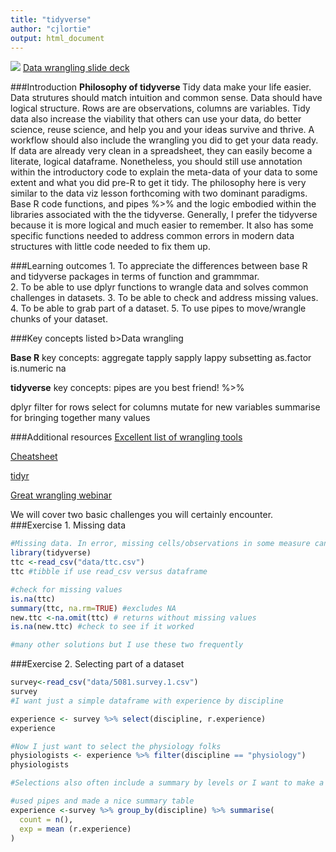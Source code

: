 ```yaml
---
title: "tidyverse"
author: "cjlortie"
output: html_document
---
```

![](./beemo.rodeo.png)
[Data wrangling slide deck](http://www.slideshare.net/cjlortie/data-wrangling-in-r-be-a-wrangler)

###Introduction
<b> Philosophy of tidyverse </b>
Tidy data make your life easier. Data strutures should match intuition and common sense. Data should have logical structure.  Rows are are observations, columns are variables. Tidy data also increase the viability that others can use your data, do better science, reuse science, and help you and your ideas survive and thrive. A workflow should also include the wrangling you did to get your data ready. If data are already very clean in a spreadsheet, they can easily become a literate, logical dataframe. Nonetheless, you should still use annotation within the introductory code to explain the meta-data of your data to some extent and what you did pre-R to get it tidy.  The philosophy here is very similar to the data viz lesson forthcoming with two dominant paradigms. Base R code functions, and pipes %>% and the logic embodied within the libraries associated with the the tidyverse. Generally, I prefer the tidyverse because it is more logical and much easier to remember.  It also has some specific functions needed to address common errors in modern data structures with little code needed to fix them up.

###Learning outcomes
1. To appreciate the differences between base R and tidyverse packages in terms of function and grammmar.  
2. To be able to use dplyr functions to wrangle data and solves common challenges in datasets.
3. To be able to check and address missing values.
4. To be able to grab part of a dataset.
5. To use pipes to move/wrangle chunks of your dataset.

###Key concepts listed
b>Data wrangling</b>

<b>Base R</b>
key concepts:
aggregate
tapply
sapply 
lappy
subsetting
as.factor
is.numeric
na

<b>tidyverse</b>
key concepts:
pipes are you best friend!
%>% 

dplyr
filter for rows
select for columns
mutate for new variables
summarise for bringing together many values

###Additional resources
[Excellent list of wrangling tools](http://www.computerworld.com/article/2921176/business-intelligence/great-r-packages-for-data-import-wrangling-visualization.html)


[Cheatsheet](https://www.rstudio.com/wp-content/uploads/2015/02/data-wrangling-cheatsheet.pdf)

[tidyr](https://cran.r-project.org/web/packages/tidyr/README.html)

[Great wrangling webinar](https://www.rstudio.com/resources/webinars/data-wrangling-with-r-and-rstudio/)

We will cover two basic challenges you will certainly encounter.
###Exercise 1. Missing data
```r
#Missing data. In error, missing cells/observations in some measure can kick back an error. In other apps, sometimes ignored but can introduce error.
library(tidyverse)
ttc <-read_csv("data/ttc.csv")
ttc #tibble if use read_csv versus dataframe

#check for missing values
is.na(ttc)
summary(ttc, na.rm=TRUE) #excludes NA
new.ttc <-na.omit(ttc) # returns without missing values
is.na(new.ttc) #check to see if it worked

#many other solutions but I use these two frequently

```

###Exercise 2. Selecting part of a dataset
```r
survey<-read_csv("data/5081.survey.1.csv")
survey
#I want just a simple dataframe with experience by discipline

experience <- survey %>% select(discipline, r.experience)
experience

#Now I just want to select the physiology folks
physiologists <- experience %>% filter(discipline == "physiology")
physiologists

#Selections also often include a summary by levels or I want to make a new column with some calculations. Think about what you have likely done in excel.

#used pipes and made a nice summary table
experience <-survey %>% group_by(discipline) %>% summarise(
  count = n(),
  exp = mean (r.experience)
)

```

